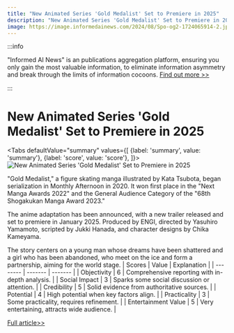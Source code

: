 ```yaml
---
title: "New Animated Series 'Gold Medalist' Set to Premiere in 2025"
description: "New Animated Series 'Gold Medalist' Set to Premiere in 2025"
image: https://image.informedainews.com/2024/08/Spo-og2-1724065914-2.jpg
---
```



:::info

"Informed AI News" is an publications aggregation platform, ensuring you only gain the most valuable information, to eliminate information asymmetry and break through the limits of information cocoons.  [Find out more >>](/)

:::

# New Animated Series 'Gold Medalist' Set to Premiere in 2025


<Tabs
	defaultValue="summary"
	values={[
	{label: 'summary', value: 'summary'},
	{label: 'score', value: 'score'},
]}>
<TabItem value="summary">
<img
  src="https://image.informedainews.com/2024/08/Spo-og2-1724065914-2.jpg"
  alt="New Animated Series 'Gold Medalist' Set to Premiere in 2025"
/>



"Gold Medalist," a figure skating manga illustrated by Kata Tsubota, began serialization in Monthly Afternoon in 2020. It won first place in the "Next Manga Awards 2022" and the General Audience Category of the "68th Shogakukan Manga Award 2023."

The anime adaptation has been announced, with a new trailer released and set to premiere in January 2025. Produced by ENGI, directed by Yasuhiro Yamamoto, scripted by Jukki Hanada, and character designs by Chika Kameyama.

The story centers on a young man whose dreams have been shattered and a girl who has been abandoned, who meet on the ice and form a partnership, aiming for the world stage.
</TabItem>
<TabItem value="score">
	| Scores     | Value   | Explanation |
	| -------- | ------- | ------- |
	| Objectivity  | 6    | Comprehensive reporting with in-depth analysis.    |
	| Social Impact | 3     | Sparks some social discussion or attention.    |
	| Credibility    | 5    | Solid evidence from authoritative sources.    |
	| Potential    | 4    | High potential when key factors align.    |
	| Practicality    | 3    | Some practicality, requires refinement.    |
	| Entertainment Value    | 5    | Very entertaining, attracts wide audience.    |
</TabItem>
</Tabs>

[Full article>>](https://www.cnbeta.com.tw/articles/comic/1442764.htm)
